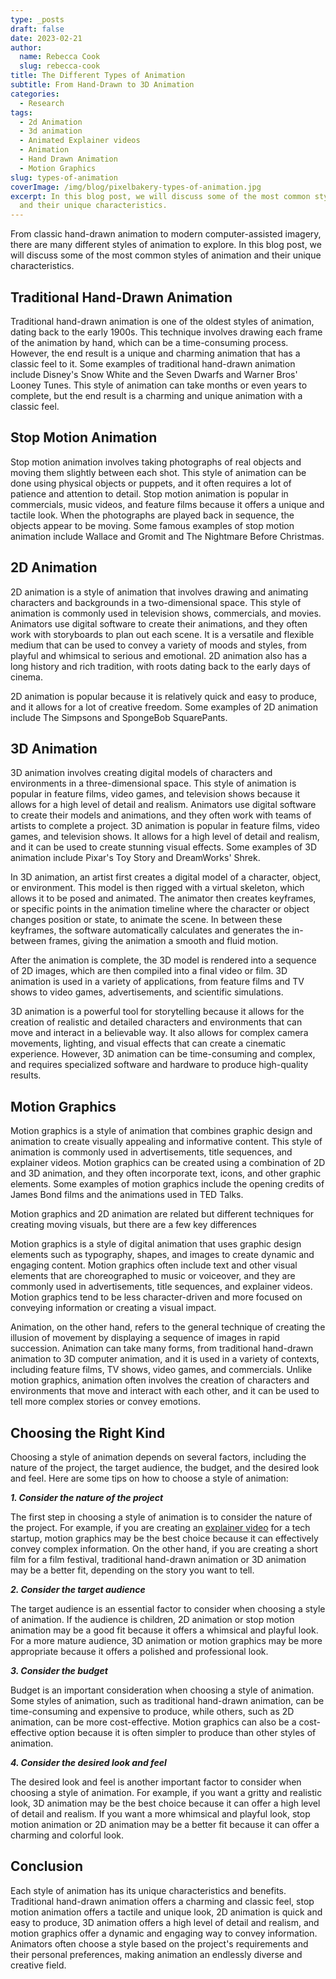 ```yaml
---
type: _posts
draft: false
date: 2023-02-21
author:
  name: Rebecca Cook
  slug: rebecca-cook
title: The Different Types of Animation
subtitle: From Hand-Drawn to 3D Animation
categories:
  - Research
tags:
  - 2d Animation
  - 3d animation
  - Animated Explainer videos
  - Animation
  - Hand Drawn Animation
  - Motion Graphics
slug: types-of-animation
coverImage: /img/blog/pixelbakery-types-of-animation.jpg
excerpt: In this blog post, we will discuss some of the most common styles of animation
  and their unique characteristics.
---
```


From classic hand-drawn animation to modern computer-assisted imagery, there are many different styles of animation to explore. In this blog post, we will discuss some of the most common styles of animation and their unique characteristics.

## Traditional Hand-Drawn Animation

Traditional hand-drawn animation is one of the oldest styles of animation, dating back to the early 1900s. This technique involves drawing each frame of the animation by hand, which can be a time-consuming process. However, the end result is a unique and charming animation that has a classic feel to it. Some examples of traditional hand-drawn animation include Disney's Snow White and the Seven Dwarfs and Warner Bros' Looney Tunes. This style of animation can take months or even years to complete, but the end result is a charming and unique animation with a classic feel.

## Stop Motion Animation

Stop motion animation involves taking photographs of real objects and moving them slightly between each shot. This style of animation can be done using physical objects or puppets, and it often requires a lot of patience and attention to detail. Stop motion animation is popular in commercials, music videos, and feature films because it offers a unique and tactile look. When the photographs are played back in sequence, the objects appear to be moving. Some famous examples of stop motion animation include Wallace and Gromit and The Nightmare Before Christmas.

## 2D Animation

2D animation is a style of animation that involves drawing and animating characters and backgrounds in a two-dimensional space. This style of animation is commonly used in television shows, commercials, and movies. Animators use digital software to create their animations, and they often work with storyboards to plan out each scene. It is a versatile and flexible medium that can be used to convey a variety of moods and styles, from playful and whimsical to serious and emotional. 2D animation also has a long history and rich tradition, with roots dating back to the early days of cinema.

2D animation is popular because it is relatively quick and easy to produce, and it allows for a lot of creative freedom. Some examples of 2D animation include The Simpsons and SpongeBob SquarePants.

## 3D Animation

3D animation involves creating digital models of characters and environments in a three-dimensional space. This style of animation is popular in feature films, video games, and television shows because it allows for a high level of detail and realism. Animators use digital software to create their models and animations, and they often work with teams of artists to complete a project. 3D animation is popular in feature films, video games, and television shows. It allows for a high level of detail and realism, and it can be used to create stunning visual effects. Some examples of 3D animation include Pixar's Toy Story and DreamWorks' Shrek.

In 3D animation, an artist first creates a digital model of a character, object, or environment. This model is then rigged with a virtual skeleton, which allows it to be posed and animated. The animator then creates keyframes, or specific points in the animation timeline where the character or object changes position or state, to animate the scene. In between these keyframes, the software automatically calculates and generates the in-between frames, giving the animation a smooth and fluid motion.

After the animation is complete, the 3D model is rendered into a sequence of 2D images, which are then compiled into a final video or film. 3D animation is used in a variety of applications, from feature films and TV shows to video games, advertisements, and scientific simulations.

3D animation is a powerful tool for storytelling because it allows for the creation of realistic and detailed characters and environments that can move and interact in a believable way. It also allows for complex camera movements, lighting, and visual effects that can create a cinematic experience. However, 3D animation can be time-consuming and complex, and requires specialized software and hardware to produce high-quality results.

## Motion Graphics

Motion graphics is a style of animation that combines graphic design and animation to create visually appealing and informative content. This style of animation is commonly used in advertisements, title sequences, and explainer videos. Motion graphics can be created using a combination of 2D and 3D animation, and they often incorporate text, icons, and other graphic elements. Some examples of motion graphics include the opening credits of James Bond films and the animations used in TED Talks.

Motion graphics and 2D animation are related but different techniques for creating moving visuals, but there are a few key differences

Motion graphics is a style of digital animation that uses graphic design elements such as typography, shapes, and images to create dynamic and engaging content. Motion graphics often include text and other visual elements that are choreographed to music or voiceover, and they are commonly used in advertisements, title sequences, and explainer videos. Motion graphics tend to be less character-driven and more focused on conveying information or creating a visual impact.

Animation, on the other hand, refers to the general technique of creating the illusion of movement by displaying a sequence of images in rapid succession. Animation can take many forms, from traditional hand-drawn animation to 3D computer animation, and it is used in a variety of contexts, including feature films, TV shows, video games, and commercials. Unlike motion graphics, animation often involves the creation of characters and environments that move and interact with each other, and it can be used to tell more complex stories or convey emotions.

## Choosing the Right Kind

Choosing a style of animation depends on several factors, including the nature of the project, the target audience, the budget, and the desired look and feel. Here are some tips on how to choose a style of animation:

***1. Consider the nature of the project***

The first step in choosing a style of animation is to consider the nature of the project. For example, if you are creating an [explainer video](/services/animated-explainer-videos) for a tech startup, motion graphics may be the best choice because it can effectively convey complex information. On the other hand, if you are creating a short film for a film festival, traditional hand-drawn animation or 3D animation may be a better fit, depending on the story you want to tell.

***2. Consider the target audience***

The target audience is an essential factor to consider when choosing a style of animation. If the audience is children, 2D animation or stop motion animation may be a good fit because it offers a whimsical and playful look. For a more mature audience, 3D animation or motion graphics may be more appropriate because it offers a polished and professional look.

***3. Consider the budget***

Budget is an important consideration when choosing a style of animation. Some styles of animation, such as traditional hand-drawn animation, can be time-consuming and expensive to produce, while others, such as 2D animation, can be more cost-effective. Motion graphics can also be a cost-effective option because it is often simpler to produce than other styles of animation.

***4. Consider the desired look and feel***

The desired look and feel is another important factor to consider when choosing a style of animation. For example, if you want a gritty and realistic look, 3D animation may be the best choice because it can offer a high level of detail and realism. If you want a more whimsical and playful look, stop motion animation or 2D animation may be a better fit because it can offer a charming and colorful look.

## Conclusion

Each style of animation has its unique characteristics and benefits. Traditional hand-drawn animation offers a charming and classic feel, stop motion animation offers a tactile and unique look, 2D animation is quick and easy to produce, 3D animation offers a high level of detail and realism, and motion graphics offer a dynamic and engaging way to convey information. Animators often choose a style based on the project's requirements and their personal preferences, making animation an endlessly diverse and creative field.
